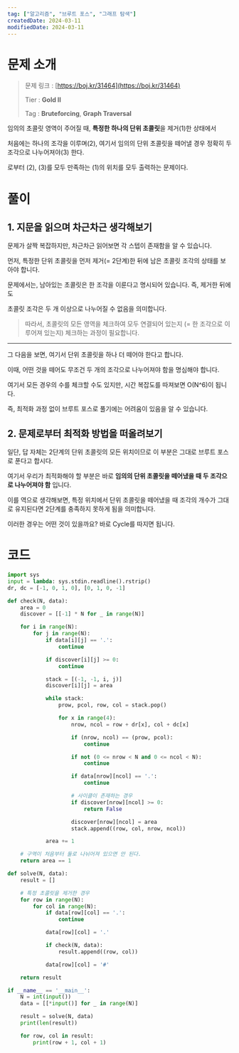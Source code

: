 ```yaml
---
tag: ["알고리즘", "브루트 포스", "그래프 탐색"]
createdDate: 2024-03-11
modifiedDate: 2024-03-11
---
```


# 문제 소개

> 문제 링크 : [https://boj.kr/31464](https://boj.kr/31464)
>
> Tier : **Gold II**
>
> Tag : **Bruteforcing**, **Graph Traversal**

임의의 초콜릿 영역이 주어질 때, **특정한 하나의 단위 초콜릿**을 제거(1)한 상태에서

처음에는 하나의 조각을 이루며(2), 여기서 임의의 단위 초콜릿을 떼어낼 경우 정확히 두 조각으로 나누어져야(3) 한다.

로부터 (2), (3)를 모두 만족하는 (1)의 위치를 모두 출력하는 문제이다.

# 풀이

## 1. 지문을 읽으며 차근차근 생각해보기

문제가 살짝 복잡하지만, 차근차근 읽어보면 각 스텝이 존재함을 알 수 있습니다.

먼저, 특정한 단위 초콜릿을 먼저 제거(= 2단계)한 뒤에 남은 초콜릿 조각의 상태를 보아야 합니다.

문제에서는, 남아있는 초콜릿은 한 조각을 이룬다고 명시되어 있습니다. 즉, 제거한 뒤에도

초콜릿 조각은 두 개 이상으로 나누어질 수 없음을 의미합니다.

> 따라서, 초콜릿의 모든 영역을 체크하여 모두 연결되어 있는지 (= 한 조각으로 이루어져 있는지) 체크하는 과정이 필요합니다.

---

그 다음을 보면, 여기서 단위 초콜릿을 하나 더 떼어야 한다고 합니다.

이때, 어떤 것을 떼어도 무조건 두 개의 조각으로 나누어져야 함을 명심해야 합니다.

여기서 모든 경우의 수를 체크할 수도 있지만, 시간 복잡도를 따져보면 O(N^6)이 됩니다.

즉, 최적화 과정 없이 브루트 포스로 풀기에는 어려움이 있음을 알 수 있습니다.

## 2. 문제로부터 최적화 방법을 떠올려보기

일단, 답 자체는 2단계의 단위 초콜릿의 모든 위치이므로 이 부분은 그대로 브루트 포스로 푼다고 합시다.

여기서 우리가 최적화해야 할 부분은 바로 **임의의 단위 초콜릿을 떼어냈을 때 두 조각으로 나누어져야 함** 입니다.

이를 역으로 생각해보면, 특정 위치에서 단위 초콜릿을 떼어냈을 때 조각의 개수가 그대로 유지된다면 2단계를 충족하지 못하게 됨을 의미합니다.

이러한 경우는 어떤 것이 있을까요? 바로 Cycle를 따지면 됩니다.

# 코드

```py solution.py
import sys
input = lambda: sys.stdin.readline().rstrip()
dr, dc = [-1, 0, 1, 0], [0, 1, 0, -1]

def check(N, data):
	area = 0
	discover = [[-1] * N for _ in range(N)]

	for i in range(N):
		for j in range(N):
			if data[i][j] == '.':
				continue

			if discover[i][j] >= 0:
				continue

			stack = [(-1, -1, i, j)]
			discover[i][j] = area

			while stack:
				prow, pcol, row, col = stack.pop()

				for x in range(4):
					nrow, ncol = row + dr[x], col + dc[x]

					if (nrow, ncol) == (prow, pcol):
						continue

					if not (0 <= nrow < N and 0 <= ncol < N):
						continue

					if data[nrow][ncol] == '.':
						continue

					# 사이클이 존재하는 경우
					if discover[nrow][ncol] >= 0:
						return False

					discover[nrow][ncol] = area
					stack.append((row, col, nrow, ncol))

			area += 1

	# 구역이 처음부터 둘로 나뉘어져 있으면 안 된다.
	return area == 1

def solve(N, data):
	result = []

	# 특정 초콜릿을 제거한 경우
	for row in range(N):
		for col in range(N):
			if data[row][col] == '.':
				continue

			data[row][col] = '.'

			if check(N, data):
				result.append((row, col))

			data[row][col] = '#'

	return result

if __name__ == '__main__':
	N = int(input())
	data = [[*input()] for _ in range(N)]

	result = solve(N, data)
	print(len(result))

	for row, col in result:
		print(row + 1, col + 1)

```
